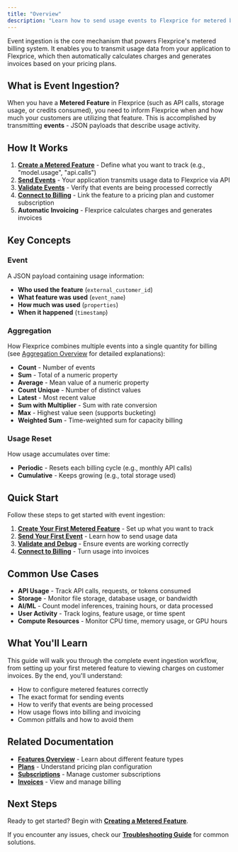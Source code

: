 ```yaml
---
title: "Overview"
description: "Learn how to send usage events to Flexprice for metered billing"
---
```


Event ingestion is the core mechanism that powers Flexprice's metered billing system. It enables you to transmit usage data from your application to Flexprice, which then automatically calculates charges and generates invoices based on your pricing plans.

## What is Event Ingestion?

When you have a **Metered Feature** in Flexprice (such as API calls, storage usage, or credits consumed), you need to inform Flexprice when and how much your customers are utilizing that feature. This is accomplished by transmitting **events** - JSON payloads that describe usage activity.

## How It Works

1. **[Create a Metered Feature](Creating%20a%20metered%20feature.mdx)** - Define what you want to track (e.g., "model.usage", "api.calls")
2. **[Send Events](Sending%20events.mdx)** - Your application transmits usage data to Flexprice via API
3. **[Validate Events](Validating%20events.mdx)** - Verify that events are being processed correctly
4. **[Connect to Billing](Connecting%20to%20billing.mdx)** - Link the feature to a pricing plan and customer subscription
5. **Automatic Invoicing** - Flexprice calculates charges and generates invoices

## Key Concepts

### Event

A JSON payload containing usage information:

- **Who used the feature** (`external_customer_id`)
- **What feature was used** (`event_name`)
- **How much was used** (`properties`)
- **When it happened** (`timestamp`)

### Aggregation

How Flexprice combines multiple events into a single quantity for billing (see [Aggregation Overview](/docs/Product%20catalogue/Features/Aggregation/Overview) for detailed explanations):

- **Count** - Number of events
- **Sum** - Total of a numeric property
- **Average** - Mean value of a numeric property
- **Count Unique** - Number of distinct values
- **Latest** - Most recent value
- **Sum with Multiplier** - Sum with rate conversion
- **Max** - Highest value seen (supports bucketing)
- **Weighted Sum** - Time-weighted sum for capacity billing

### Usage Reset

How usage accumulates over time:

- **Periodic** - Resets each billing cycle (e.g., monthly API calls)
- **Cumulative** - Keeps growing (e.g., total storage used)

## Quick Start

Follow these steps to get started with event ingestion:

1. **[Create Your First Metered Feature](Creating%20a%20metered%20feature.mdx)** - Set up what you want to track
2. **[Send Your First Event](Sending%20events.mdx)** - Learn how to send usage data
3. **[Validate and Debug](Validating%20events.mdx)** - Ensure events are working correctly
4. **[Connect to Billing](Connecting%20to%20billing.mdx)** - Turn usage into invoices

## Common Use Cases

- **API Usage** - Track API calls, requests, or tokens consumed
- **Storage** - Monitor file storage, database usage, or bandwidth
- **AI/ML** - Count model inferences, training hours, or data processed
- **User Activity** - Track logins, feature usage, or time spent
- **Compute Resources** - Monitor CPU time, memory usage, or GPU hours

## What You'll Learn

This guide will walk you through the complete event ingestion workflow, from setting up your first metered feature to viewing charges on customer invoices. By the end, you'll understand:

- How to configure metered features correctly
- The exact format for sending events
- How to verify that events are being processed
- How usage flows into billing and invoicing
- Common pitfalls and how to avoid them

## Related Documentation

- **[Features Overview](Product%20catalogue/Features/Overview.mdx)** - Learn about different feature types
- **[Plans](Product%20catalogue/Plans/Overview.mdx)** - Understand pricing plan configuration
- **[Subscriptions](Subscriptions/Overview.mdx)** - Manage customer subscriptions
- **[Invoices](Invoices/Overview.mdx)** - View and manage billing

## Next Steps

Ready to get started? Begin with **[Creating a Metered Feature](Creating%20a%20metered%20feature.mdx)**.

If you encounter any issues, check our **[Troubleshooting Guide](Troubleshooting.mdx)** for common solutions.
